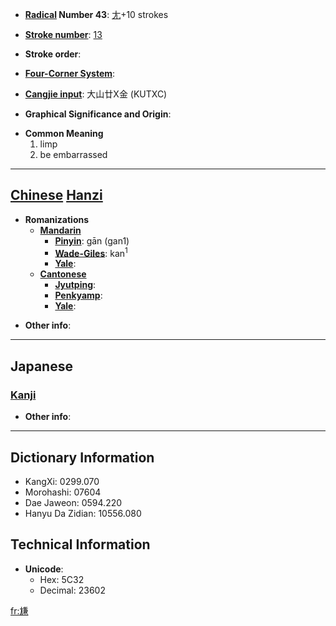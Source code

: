 * '''[[Wiktionary:Chinese radical index| Radical]] Number 43''': [[Wiktionary:Chinese radical index 尢|尢]]+10 strokes

* '''[[Wiktionary:Chinese total strokes index|Stroke number]]''': [[Wiktionary:Chinese total strokes index 13|13]]

* '''Stroke order''': 

* '''[[Wiktionary:Chinese four corner index|Four-Corner System]]''': 

* '''[[Wiktionary:Chinese Cangjie index|Cangjie input]]''': 大山廿X金 (KUTXC)

* '''Graphical Significance and Origin''': 

* '''Common Meaning'''
*#limp
*# be embarrassed


----

== [[Chinese]] [[Hanzi]] ==

* '''Romanizations'''
** '''[[Mandarin]]'''
*** '''[[Pinyin]]''': gān (gan1)
*** '''[[Wade-Giles]]''': kan<sup>1</sup>
*** '''[[Yale]]''': 
** '''[[Cantonese]]'''
*** '''[[Jyutping]]''':
*** '''[[Penkyamp]]''': 
*** '''[[Yale]]''': 

* '''Other info''': 

----

==Japanese==
===[[Kanji]]===
{{kanji|on readings=[[かん]] (kan), [[けん]] (ken)
|kun readings=
}}

* '''Other info''':  

----

== Dictionary Information ==

* KangXi: 0299.070
* Morohashi: 07604
* Dae Jaweon: 0594.220
* Hanyu Da Zidian: 10556.080

== Technical Information ==

* '''Unicode''':
** Hex: 5C32
** Decimal: 23602

[[fr:尲]]